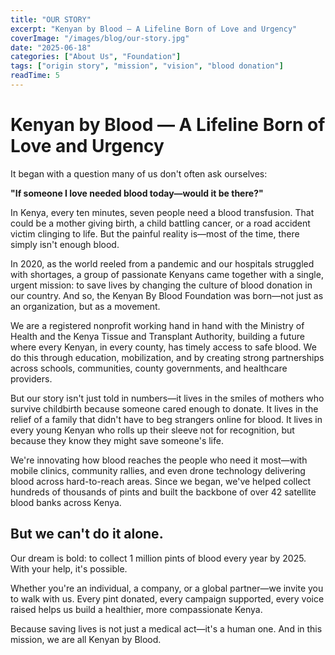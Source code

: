 ```yaml
---
title: "OUR STORY"
excerpt: "Kenyan by Blood — A Lifeline Born of Love and Urgency"
coverImage: "/images/blog/our-story.jpg"
date: "2025-06-18"
categories: ["About Us", "Foundation"]
tags: ["origin story", "mission", "vision", "blood donation"]
readTime: 5
---
```


# Kenyan by Blood — A Lifeline Born of Love and Urgency

It began with a question many of us don't often ask ourselves:

**"If someone I love needed blood today—would it be there?"**

In Kenya, every ten minutes, seven people need a blood transfusion. That could be a mother giving birth, a child battling cancer, or a road accident victim clinging to life. But the painful reality is—most of the time, there simply isn't enough blood.

In 2020, as the world reeled from a pandemic and our hospitals struggled with shortages, a group of passionate Kenyans came together with a single, urgent mission: to save lives by changing the culture of blood donation in our country. And so, the Kenyan By Blood Foundation was born—not just as an organization, but as a movement.

We are a registered nonprofit working hand in hand with the Ministry of Health and the Kenya Tissue and Transplant Authority, building a future where every Kenyan, in every county, has timely access to safe blood. We do this through education, mobilization, and by creating strong partnerships across schools, communities, county governments, and healthcare providers.

But our story isn't just told in numbers—it lives in the smiles of mothers who survive childbirth because someone cared enough to donate. It lives in the relief of a family that didn't have to beg strangers online for blood. It lives in every young Kenyan who rolls up their sleeve not for recognition, but because they know they might save someone's life.

We're innovating how blood reaches the people who need it most—with mobile clinics, community rallies, and even drone technology delivering blood across hard-to-reach areas. Since we began, we've helped collect hundreds of thousands of pints and built the backbone of over 42 satellite blood banks across Kenya.

## But we can't do it alone.

Our dream is bold: to collect 1 million pints of blood every year by 2025. With your help, it's possible.

Whether you're an individual, a company, or a global partner—we invite you to walk with us. Every pint donated, every campaign supported, every voice raised helps us build a healthier, more compassionate Kenya.

Because saving lives is not just a medical act—it's a human one. And in this mission, we are all Kenyan by Blood.
